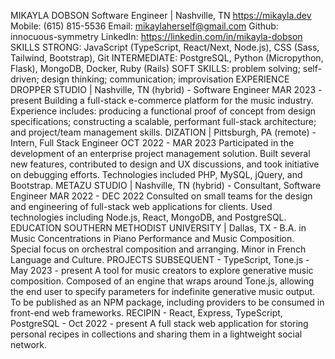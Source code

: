 
MIKAYLA DOBSON
Software Engineer | Nashville, TN
https://mikayla.dev
Mobile: (615) 815-5536		Email: mikaylaherself@gmail.com
Github: innocuous-symmetry		LinkedIn: https://linkedin.com/in/mikayla-dobson
SKILLS
STRONG: JavaScript (TypeScript, React/Next, Node.js), CSS (Sass, Tailwind, Bootstrap), Git
INTERMEDIATE: PostgreSQL, Python (Micropython, Flask), MongoDB, Docker, Ruby (Rails)
SOFT SKILLS: problem solving; self-driven; design thinking; communication; improvisation
EXPERIENCE
DROPPER STUDIO | Nashville, TN (hybrid) - Software Engineer
MAR 2023 - present
Building a full-stack e-commerce platform for the music industry. Experience includes: producing a functional proof of concept from design specifications; constructing a scalable, performant full-stack architecture; and project/team management skills.
DIZATION | Pittsburgh, PA (remote) - Intern, Full Stack Engineer
OCT 2022  - MAR 2023
Participated in the development of an enterprise project management solution. Built several new features, contributed to design and UX discussions, and took initiative on debugging efforts. Technologies included PHP, MySQL, jQuery, and Bootstrap.
METAZU STUDIO | Nashville, TN (hybrid) - Consultant, Software Engineer
MAR 2022 - DEC 2022
Consulted on small teams for the design and engineering of full-stack web applications for clients. Used technologies including Node.js, React, MongoDB, and PostgreSQL.
EDUCATION
SOUTHERN METHODIST UNIVERSITY | Dallas, TX - B.A. in Music
Concentrations in Piano Performance and Music Composition. Special focus on orchestral composition and arranging. Minor in French Language and Culture.
PROJECTS
SUBSEQUENT - TypeScript, Tone.js - May 2023 - present
A tool for music creators to explore generative music composition. Composed of an engine that wraps around Tone.js, allowing the end user to specify parameters for indefinite generative music output. To be published as an NPM package, including providers to be consumed in front-end web frameworks.
RECIPIN - React, Express, TypeScript, PostgreSQL - Oct 2022 - present
A full stack web application for storing personal recipes in collections and sharing them in a lightweight social network.
